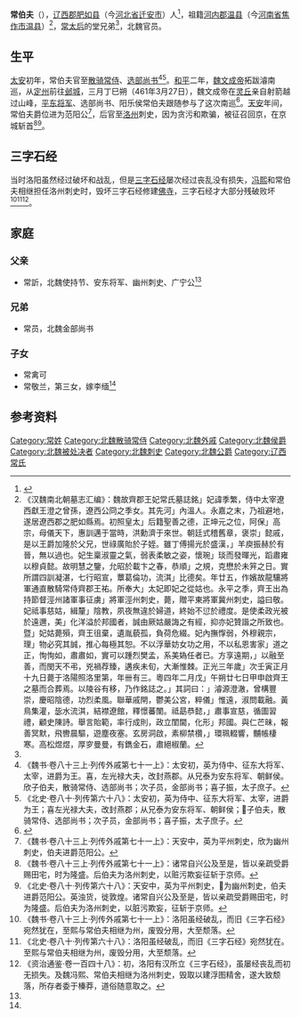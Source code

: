 '''常伯夫'''（{{bd|？||？|catIdx=Chang,常}}），[[辽西郡|辽西郡]][[肥如县|肥如县]]（今[[河北省|河北省]][[迁安市|迁安市]]）人<ref name=autogenerated1>{{Cite book | author = 王连龙著| title = 《新见北朝墓志集释》 | location =  北京| publisher = 中国书籍出版社 | date =2013年7月| pages =114-119 |ISBN =978-7-5068-3445-2| accessdate = 2015-09-26 | url = | language= zh-cn| quote = }}</ref>，祖籍[[河內郡_(中國)|河内郡]][[温县|温县]]（今[[河南省|河南省]][[焦作市|焦作市]][[温县|温县]]）<ref>《汉魏南北朝墓志汇编》：魏故齊郡王妃常氏墓誌銘」妃諱季繁，侍中太宰遼西獻王澄之曾孫，遼西公冏之季女。其先河」內溫人。永嘉之末，乃祖避地，遂居遼西郡之肥如縣焉。初照皇太」后籍聖善之德，正坤元之位，阿保」高宗，母儀天下，惠訓邁于當時，洪勳濟于來世。朝廷式稽舊章，褒崇」懿戚，是以王爵加隆於父兄，世祿廣貽於子姪。雖丁傅揚光於盛漢，」羊庾振赫於有晉，無以過也。妃生稟淑靈之氣，弱表柔敏之姿，懷琬」琰而發暉光，蹈肅雍以穆貞懿。故明慧之鑒，允昭於載卞之春，恭順」之規，克懋於未笄之日。實所謂四訓凝湛，七行昭宣，蕈葛倫功，流淇」比德矣。年廿五，作嬪故龍驤將軍通直散騎常侍齊郡王祐。所奉大」太妃即妃之從姑也。永平之季，齊王出為持節督涇州諸軍事征虜」將軍涇州刺史，薨，贈平東將軍冀州刺史，謚曰敬。妃祗事慈姑，緝釐」陰教，夙夜無違於婦道，終始不愆於禮度。是使柔政光被於遠邇，美」化洋溢於邦國者，誠由厥姑嚴誨之有經，抑亦妃贊諧之所致也。暨」妃姑薨殞，齊王徂棄，遺胤藐孤，負荷危綴。妃內撫惸弱，外穆親宗，理」物必究其誠，推心每極其恕。不以浮華妨女功之用，不以私恩害家」道之正，恂恂如，肅肅如，實可以踵烈樊孟，系美媯任者已。方享遠期，」以融至善，而閔天不弔，兇禍荐臻，遘疾未旬，大漸惟棘。正光三年歲」次壬寅正月十九日薨于洛陽照洛里第，年卌有三。粵四年二月戊」午朔廿七日甲申啟齊王之墓而合葬焉。以陵谷有移，乃作銘誌之。」其詞曰：」濬源澄澈，曾構豐崇，慶昭陰德，功烈柔風。聯華戚閈，鬱美公宮，粹儀」惟遠，淑問載融。黃鳥集灌，毖水流淇，結襟遼館，釋憬蕃闈。祗勗恭懿，」肅事宣慈，循圖習禮，顧史陳詩。舉言貽範，率行成則，政立閨閫，化形」邦國。與仁芒昧，報善冥默，飛轡晨驅，遊塵夜塞。玄房洞啟，素柳禁欑，」環珮輟響，黼帳棲寒。高松煜煜，厚穸曼曼，有鐫金石，肅絕椒蘭。</ref>，[[常太后|常太后]]的堂兄弟<ref name=autogenerated1 />，北魏官员。

== 生平==
[[太安_(北魏)|太安]]初年，常伯夫官至[[散骑常侍|散骑常侍]]、[[选部尚书|选部尚书]]<ref>《魏书·卷八十三上·列传外戚第七十一上》：太安初，英为侍中、征东大将军、太宰，进爵为王。喜，左光禄大夫，改封燕郡。从兄泰为安东将军、朝鲜侯。欣子伯夫，散骑常侍、选部尚书；次子员，金部尚书；喜子振，太子庶子。</ref><ref>《北史·卷八十·列传第六十八》：太安初，英为侍中、征东大将军、太宰，进爵为王；喜左光禄大夫，改封燕郡；从兄泰为安东将军、朝鲜侯；子伯夫，散骑常侍、选部尚书；次子员，金部尚书；喜子振，太子庶子。</ref>。[[和平_(北魏)|和平]]二年，[[魏文成帝|魏文成帝]]拓跋濬南巡，从[[定州|定州]]前往[[邺城|邺城]]，三月丁巳朔（461年3月27日），魏文成帝在[[灵丘|灵丘]]亲自射箭越过山峰，[[平东将军|平东将军]]、选部尚书、阳乐侯常伯夫跟随参与了这次南巡<ref>{{Citation| last=| first=| author-link=山西省考古研究所、灵丘县文物局| year=1997年| title=《山西灵丘北魏文成帝〈南巡碑〉》| periodical=《文物》| volume=| issue=12期| pages=70-79| url=http://www.cnki.com.cn/Article/CJFDTOTAL-WENW199712011.htm| doi=| oclc=| accessdate=2020-08-29| archive-date=2019-07-25| archive-url=https://web.archive.org/web/20190725155706/http://www.cnki.com.cn/Article/CJFDTOTAL-WENW199712011.htm| dead-url=no}}</ref>。[[天安_(北魏)|天安]]年间，常伯夫爵位进为范阳公<ref>《魏书·卷八十三上·列传外戚第七十一上》：天安中，英为平州刺史，欣为幽州刺史，伯夫进爵范阳公。</ref>，后官至[[洛州_(前秦)|洛州]]刺史，因为贪污和欺骗，被征召回京，在京城斩首<ref>《魏书·卷八十三上·列传外戚第七十一上》：诸常自兴公及至是，皆以亲疏受爵赐田宅，时为隆盛。后伯夫为洛州刺史，以赃污欺妄征斩于京师。</ref><ref>《北史·卷八十·列传第六十八》：天安中，英为平州刺史，为幽州刺史，伯夫进爵范阳公。英浊货，徙敦煌。诸常自兴公及至是，皆以亲疏受爵赐田宅，时为隆盛。后伯夫为洛州刺史，以脏污欺妄，征斩于京师。</ref>。

==三字石经==
当时洛阳虽然经过破坏和战乱，但是[[三字石经|三字石经]]屡次经过丧乱没有损失，[[冯熙|冯熙]]和常伯夫相继担任洛州刺史时，毁坏三字石经修建[[佛寺|佛寺]]，三字石经才大部分残破败坏<ref>《魏书·卷八十三上·列传外戚第七十一上》：洛阳虽经破乱，而旧《三字石经》宛然犹在，至熙与常伯夫相继为州，废毁分用，大至颓落。</ref><ref>《北史·卷八十·列传第六十八》：洛阳虽经破乱，而旧《三字石经》宛然犹在。至熙与常伯夫相继为州，废毁分用，大至颓落。</ref><ref>《资治通鉴·卷一百四十八》：初，洛阳有汉所立《三字石经》，虽屡经丧乱而初无损失。及魏冯熙、常伯夫相继为洛州刺史，毁取以建浮图精舍，遂大致颓落，所存者委于榛莽，道俗随意取之。</ref>。

== 家庭 ==
===父亲===
*常訢，北魏使持节、安东将军、幽州刺史、广宁公<ref name=autogenerated1 />

===兄弟===
*常员，北魏金部尚书

===子女===
*常禽可
*常敬兰，第三女，嫁李缅<ref name=autogenerated1 />

==参考资料==
{{reflist}}

[[Category:常姓|Category:常姓]]
[[Category:北魏散骑常侍|Category:北魏散骑常侍]]
[[Category:北魏外戚|Category:北魏外戚]]
[[Category:北魏侯爵|Category:北魏侯爵]]
[[Category:北魏被处决者|Category:北魏被处决者]]
[[Category:北魏刺史|Category:北魏刺史]]
[[Category:北魏公爵|Category:北魏公爵]]
[[Category:辽西常氏|Category:辽西常氏]]